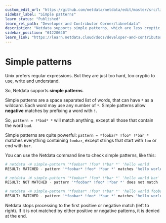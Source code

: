 ```yaml
---
custom_edit_url: "https://github.com/netdata/netdata/edit/master/src/libnetdata/simple_pattern/README.md"
sidebar_label: "Simple patterns"
learn_status: "Published"
learn_rel_path: "Developer and Contributor Corner/libnetdata"
description: "Netdata supports simple patterns, which are less cryptic versions of regular expressions. Use familiar notation for powerful results."
sidebar_position: "61220640"
learn_link: "https://learn.netdata.cloud/docs/developer-and-contributor-corner/libnetdata/simple-patterns"
---
```



# Simple patterns

Unix prefers regular expressions. But they are just too hard, too cryptic
to use, write and understand.

So, Netdata supports **simple patterns**.

Simple patterns are a space separated list of words, that can have `*`
as a wildcard. Each word may use any number of `*`. Simple patterns
allow **negative** matches by prefixing a word with `!`.

So, `pattern = !*bad* *` will match anything, except all those that
contain the word `bad`. 

Simple patterns are quite powerful: `pattern = *foobar* !foo* !*bar *`
matches everything containing `foobar`, except strings that start
with `foo` or end with `bar`.

You can use the Netdata command line to check simple patterns,
like this:

```sh
# netdata -W simple-pattern '*foobar* !foo* !*bar *' 'hello world'
RESULT: MATCHED - pattern '*foobar* !foo* !*bar *' matches 'hello world'

# netdata -W simple-pattern '*foobar* !foo* !*bar *' 'hello world bar'
RESULT: NOT MATCHED - pattern '*foobar* !foo* !*bar *' does not match 'hello world bar'

# netdata -W simple-pattern '*foobar* !foo* !*bar *' 'hello world foobar'
RESULT: MATCHED - pattern '*foobar* !foo* !*bar *' matches 'hello world foobar'
```

Netdata stops processing to the first positive or negative match
(left to right). If it is not matched by either positive or negative
patterns, it is denied at the end.


